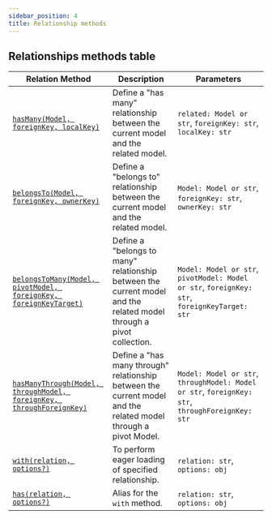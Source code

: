 ```yaml
---
sidebar_position: 4
title: Relationship methods
---
```



## Relationships methods table

| Relation Method                                                                                                        | Description                                                                                                         | Parameters                                                                                       |
| ---------------------------------------------------------------------------------------------------------------------- | ------------------------------------------------------------------------------------------------------------------- | ------------------------------------------------------------------------------------------------ |
| [`hasMany(Model, foreignKey, localKey)`](/docs/tutorials/relationships/has-many)                                       | Define a "has many" relationship between the current model and the related model.                                   | `related: Model or str`, `foreignKey: str`, `localKey: str`                                      |
| [`belongsTo(Model, foreignKey, ownerKey)`](/docs/tutorials/relationships/belongs-to)                                   | Define a "belongs to" relationship between the current model and the related model.                                 | `Model: Model or str`, `foreignKey: str`, `ownerKey: str`                                        |
| [`belongsToMany(Model, pivotModel, foreignKey, foreignKeyTarget)`](/docs/tutorials/relationships/belongs-to-many)      | Define a "belongs to many" relationship between the current model and the related model through a pivot collection. | `Model: Model or str`, `pivotModel: Model or str`, `foreignKey: str`, `foreignKeyTarget: str`    |
| [`hasManyThrough(Model, throughModel, foreignKey, throughForeignKey)`](/docs/tutorials/relationships/has-many-through) | Define a "has many through" relationship between the current model and the related model through a pivot Model.     | `Model: Model or str`, `throughModel: Model or str`, `foreignKey: str`, `throughForeignKey: str` |
| [`with(relation, options?)`](/docs/tutorials/relationships/with)                                                       | To perform eager loading of specified relationship.                                                                 | `relation: str`, `options: obj`                                                                  |
| [`has(relation, options?)`](#/docs/tutorials/relationships/has)                                                        | Alias for the `with` method.                                                                                        | `relation: str`, `options: obj`                                                                  |

<Sponsor/>
